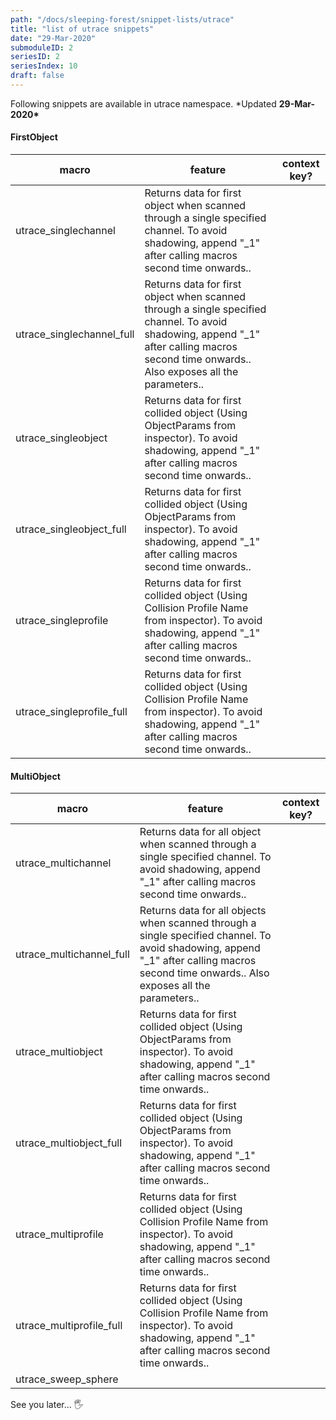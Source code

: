 ```yaml
---
path: "/docs/sleeping-forest/snippet-lists/utrace"
title: "list of utrace snippets"
date: "29-Mar-2020"
submoduleID: 2
seriesID: 2
seriesIndex: 10
draft: false
---
```


Following snippets are available in utrace namespace. \*Updated **29-Mar-2020\***

#### FirstObject

| macro                     | feature                                                                                                                                                                                      | context key? |
| ------------------------- | -------------------------------------------------------------------------------------------------------------------------------------------------------------------------------------------- | ------------ |
| utrace_singlechannel      | Returns data for first object when scanned through a single specified channel. To avoid shadowing, append "\_1" after calling macros second time onwards..                                   |              |
| utrace_singlechannel_full | Returns data for first object when scanned through a single specified channel. To avoid shadowing, append "\_1" after calling macros second time onwards.. Also exposes all the parameters.. |              |
| utrace_singleobject       | Returns data for first collided object (Using ObjectParams from inspector). To avoid shadowing, append "\_1" after calling macros second time onwards..                                      |              |
| utrace_singleobject_full  | Returns data for first collided object (Using ObjectParams from inspector). To avoid shadowing, append "\_1" after calling macros second time onwards..                                      |              |
| utrace_singleprofile      | Returns data for first collided object (Using Collision Profile Name from inspector). To avoid shadowing, append "\_1" after calling macros second time onwards..                            |              |
| utrace_singleprofile_full | Returns data for first collided object (Using Collision Profile Name from inspector). To avoid shadowing, append "\_1" after calling macros second time onwards..                            |              |

#### MultiObject

| macro                    | feature                                                                                                                                                                                     | context key? |
| ------------------------ | ------------------------------------------------------------------------------------------------------------------------------------------------------------------------------------------- | ------------ |
| utrace_multichannel      | Returns data for all object when scanned through a single specified channel. To avoid shadowing, append "\_1" after calling macros second time onwards..                                    |              |
| utrace_multichannel_full | Returns data for all objects when scanned through a single specified channel. To avoid shadowing, append "\_1" after calling macros second time onwards.. Also exposes all the parameters.. |              |
| utrace_multiobject       | Returns data for first collided object (Using ObjectParams from inspector). To avoid shadowing, append "\_1" after calling macros second time onwards..                                     |              |
| utrace_multiobject_full  | Returns data for first collided object (Using ObjectParams from inspector). To avoid shadowing, append "\_1" after calling macros second time onwards..                                     |              |
| utrace_multiprofile      | Returns data for first collided object (Using Collision Profile Name from inspector). To avoid shadowing, append "\_1" after calling macros second time onwards..                           |              |
| utrace_multiprofile_full | Returns data for first collided object (Using Collision Profile Name from inspector). To avoid shadowing, append "\_1" after calling macros second time onwards..                           |              |
| utrace_sweep_sphere      |                                                                                                                                                                                             |              |

See you later... 🖐
